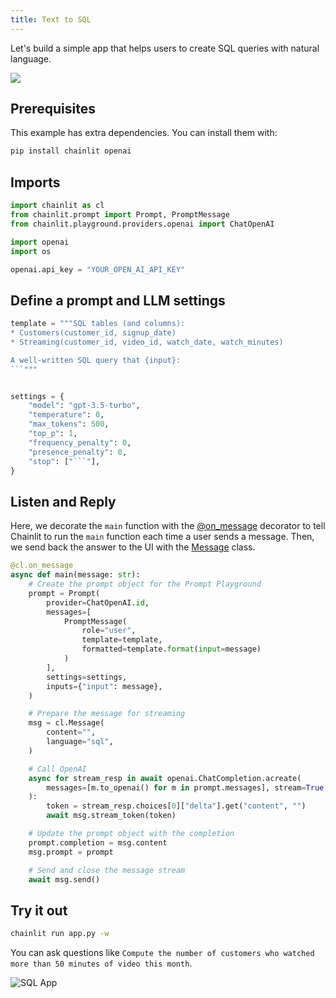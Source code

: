```yaml
---
title: Text to SQL
---
```


Let's build a simple app that helps users to create SQL queries with natural language.

<Frame caption="Preview of the final result">
  <img src="/images/text-to-sql.png" />
</Frame>

## Prerequisites

This example has extra dependencies. You can install them with:

```bash
pip install chainlit openai
```

## Imports

```python app.py
import chainlit as cl
from chainlit.prompt import Prompt, PromptMessage
from chainlit.playground.providers.openai import ChatOpenAI

import openai
import os

openai.api_key = "YOUR_OPEN_AI_API_KEY"
```

## Define a prompt and LLM settings

````python app.py
template = """SQL tables (and columns):
* Customers(customer_id, signup_date)
* Streaming(customer_id, video_id, watch_date, watch_minutes)

A well-written SQL query that {input}:
```"""


settings = {
    "model": "gpt-3.5-turbo",
    "temperature": 0,
    "max_tokens": 500,
    "top_p": 1,
    "frequency_penalty": 0,
    "presence_penalty": 0,
    "stop": ["```"],
}
````

## Listen and Reply

Here, we decorate the `main` function with the [@on_message](/api-reference/on-message) decorator to tell Chainlit to run the `main` function each time a user sends a message.
Then, we send back the answer to the UI with the [Message](/api-reference/message) class.

```python app.py
@cl.on_message
async def main(message: str):
    # Create the prompt object for the Prompt Playground
    prompt = Prompt(
        provider=ChatOpenAI.id,
        messages=[
            PromptMessage(
                role="user",
                template=template,
                formatted=template.format(input=message)
            )
        ],
        settings=settings,
        inputs={"input": message},
    )

    # Prepare the message for streaming
    msg = cl.Message(
        content="",
        language="sql",
    )

    # Call OpenAI
    async for stream_resp in await openai.ChatCompletion.acreate(
        messages=[m.to_openai() for m in prompt.messages], stream=True, **settings
    ):
        token = stream_resp.choices[0]["delta"].get("content", "")
        await msg.stream_token(token)

    # Update the prompt object with the completion
    prompt.completion = msg.content
    msg.prompt = prompt

    # Send and close the message stream
    await msg.send()
```

## Try it out

```bash
chainlit run app.py -w
```

You can ask questions like `Compute the number of customers who watched more than 50 minutes of video this month`.

![SQL App](/images/text-to-sql.png)

